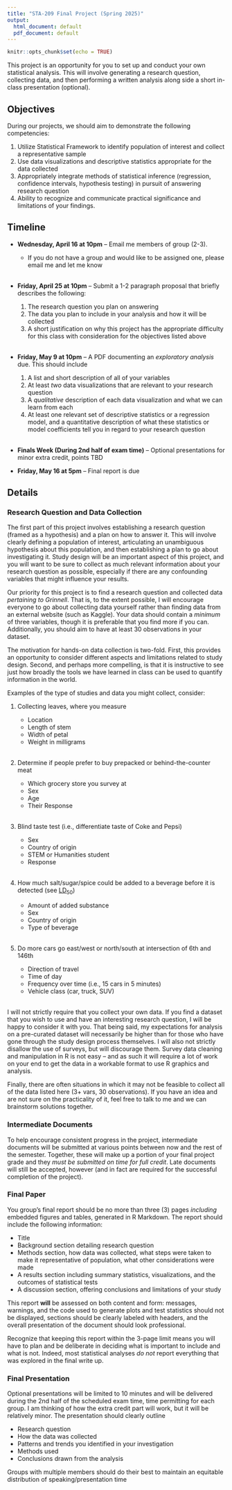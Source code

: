 ---
title: "STA-209 Final Project (Spring 2025)"
output:
  html_document: default
  pdf_document: default
---

```{r setup, include=FALSE}
knitr::opts_chunk$set(echo = TRUE)
```


This project is an opportunity for you to set up and conduct your own statistical analysis. This will involve generating a research question, collecting data, and then performing a written analysis along side a short in-class presentation (optional).

## Objectives

During our projects, we should aim to demonstrate the following competencies:

  1. Utilize Statistical Framework to identify population of interest and collect a representative sample
  2. Use data visualizations and descriptive statistics appropriate for the data collected
  3. Appropriately integrate methods of statistical inference (regression, confidence intervals, hypothesis testing) in pursuit of answering research question
  4. Ability to recognize and communicate practical significance and limitations of your findings.
  
## Timeline

  - **Wednesday, April 16 at 10pm** -- Email me members of group (2-3). 
    * If you do not have a group and would like to be assigned one, please email  me and let me know
    <br> <br>
  - **Friday, April 25 at 10pm** -- Submit a 1-2 paragraph proposal that briefly describes the following:
    1. The research question you plan on answering
    2. The data you plan to include in your analysis and how it will be collected
    3. A short justification on why this project has the appropriate difficulty for this class with consideration for the objectives listed above
    <br> <br>
  - **Friday, May 9 at 10pm** -- A PDF documenting an *exploratory analysis* due. This should include
    1. A list and short description of all of your variables
    2. At least *two* data visualizations that are relevant to your research question
    3. A *qualitative* description of each data visualization and what we can learn from each
    4. At least one relevant set of descriptive statistics or a regression model, and a quantitative description of what these statistics or model coefficients tell you in regard to your research question
    <br> <br>
  - **Finals Week (During 2nd half of exam time)** -- Optional presentations for minor extra credit, points TBD
  
  - **Friday, May 16 at 5pm** -- Final report is due
  
## Details

### Research Question and Data Collection

The first part of this project involves establishing a research question (framed as a hypothesis) and a plan on how to answer it. This will involve clearly defining a population of interest, articulating an unambiguous hypothesis about this population, and then establishing a plan to go about investigating it. Study design will be an important aspect of this project, and you will want to be sure to collect as much relevant information about your research question as possible, especially if there are any confounding variables that might influence your results.

Our priority for this project is to find a research question and collected data *pertaining to Grinnell*. That is, to the extent possible, I will encourage everyone to go about collecting data yourself rather than finding data from an external website (such as Kaggle). Your data should contain a *minimum* of three variables, though it is preferable that you find more if you can. Additionally, you should aim to have at least 30 observations in your dataset.

The motivation for hands-on data collection is two-fold. First, this provides an opportunity to consider different aspects and limitations related to study design. Second, and perhaps more compelling, is that it is instructive to see just how broadly the tools we have learned in class can be used to quantify information in the world.

Examples of the type of studies and data you might collect, consider:

  1. Collecting leaves, where you measure
  
      - Location
      - Length of stem
      - Width of petal
      - Weight in milligrams
     <br> <br>
  2. Determine if people prefer to buy prepacked or behind-the-counter meat
  
      - Which grocery store you survey at
      - Sex
      - Age
      - Their Response
     <br> <br>
  3. Blind taste test (i.e., differentiate taste of Coke and Pepsi)
  
      - Sex
      - Country of origin
      - STEM or Humanities student
      - Response
     <br> <br>
  4. How much salt/sugar/spice could be added to a beverage before it is detected (see [$\text{LD}_{50}$](https://en.wikipedia.org/wiki/Median_lethal_dose))
  
      - Amount of added substance
      - Sex
      - Country of origin
      - Type of beverage
     <br> <br>
  5. Do more cars go east/west or north/south at intersection of 6th and 146th
  
      - Direction of travel
      - Time of day
      - Frequency over time (i.e., 15 cars in 5 minutes)
      - Vehicle class (car, truck, SUV)
 <br> <br>


I will not strictly require that you collect your own data. If you find a dataset that you wish to use and have an interesting research question, I will be happy to consider it with you. That being said, my expectations for analysis on a pre-curated dataset will necessarily be higher than for those who have gone through the study design process themselves. I will also not strictly disallow the use of surveys, but will discourage them. Survey data cleaning and manipulation in R is not easy -- and as such it will require a lot of work on your end to get the data in a workable format to use R graphics and analysis.

Finally, there are often situations in which it may not be feasible to collect all of the data listed here (3+ vars, 30 observations). If you have an idea and are not sure on the practicality of it, feel free to talk to me and we can brainstorm solutions together.
  

### Intermediate Documents

To help encourage consistent progress in the project, intermediate documents will be submitted at various points between now and the rest of the semester. Together, these will make up a portion of your final project grade and they *must be submitted on time for full credit*. Late documents will still be accepted, however (and in fact are required for the successful completion of the project).


### Final Paper

You group's final report should be no more than three (3) pages *including* embedded figures and tables, generated in R Markdown. The report should include the following information:

  - Title
  - Background section detailing research question
  - Methods section, how data was collected, what steps were taken to make it representative of population, what other considerations were made
  - A results section including summary statistics, visualizations, and the outcomes of statistical tests
  - A discussion section, offering conclusions and limitations of your study
  
This report **will** be assessed on both content and form: messages, warnings, and the code used to generate plots and test statistics should not be displayed, sections should be clearly labeled with headers, and the overall presentation of the document should look professional.

Recognize that keeping this report within the 3-page limit means you will have to plan and be deliberate in deciding what is important to include and what is not. Indeed, most statistical analyses *do not* report everything that was explored in the final write up.

### Final Presentation

Optional presentations will be limited to 10 minutes and will be delivered during the 2nd half of the scheduled exam time, time permitting for each group. I am thinking of how the extra credit part will work, but it will be relatively minor. The presentation should clearly outline 

  - Research question
  - How the data was collected
  - Patterns and trends you identified in your investigation
  - Methods used
  - Conclusions drawn from the analysis
  
Groups with multiple members should do their best to maintain an equitable distribution of speaking/presentation time

